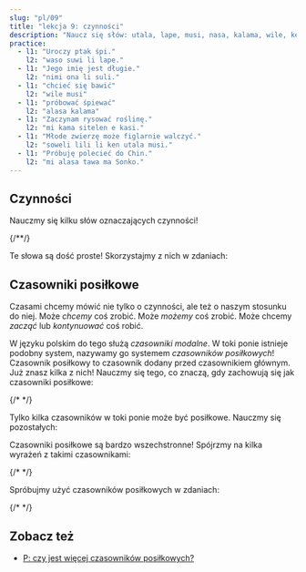 ```yaml
---
slug: "pl/09"
title: "lekcja 9: czynności"
description: "Naucz się słów: utala, lape, musi, nasa, kalama, wile, ken, alasa!"
practice:
  - l1: "Uroczy ptak śpi."
    l2: "waso suwi li lape."
  - l1: "Jego imię jest długie."
    l2: "nimi ona li suli."
  - l1: "chcieć się bawić"
    l2: "wile musi"
  - l1: "próbować śpiewać"
    l2: "alasa kalama"
  - l1: "Zaczynam rysować roślinę."
    l2: "mi kama sitelen e kasi."
  - l1: "Młode zwierzę może figlarnie walczyć."
    l2: "soweli lili li ken utala musi."
  - l1: "Próbuję polecieć do Chin."
    l2: "mi alasa tawa ma Sonko."
---
```



## Czynności

Nauczmy się kilku słów oznaczających czynności!

<List>
  <Word sl="utala" m="walczyć, atakować" />
  <Word sl="lape" m="spać, odpoczywać" />
  <Word sl="kalama" m="wydawać dźwięk; dźwięk" />
  <Word sl="musi" m="bawić się; śmieszny, zabawny, interesujący" />
  <Word sl="nasa" m="dziwny, nietypowy, pijany" />
  {/*<Word sl="lipu" m="papier, karta, książka, strona internetowa; coś płaskiego z 󱥡 informacjami" />*/}
</List>

Te słowa są dość proste! Skorzystajmy z nich w zdaniach:

<List>
  <Sentence sl="soweli li utala e jan." m="Zwierzę zaatakowało kogoś." />
  <Sentence sl="sina lape lon tomo." m="Śpisz w domu." />
  <Sentence sl="nimi ona li nasa tawa mi." m="Jej imię jest dla mnie nietypowe." />
  <Sentence
    sl="jan lili li musi tan kalama."
    m="Dziecko się bawi przez odgłosy."
  />
</List>

## Czasowniki posiłkowe

Czasami chcemy mówić nie tylko o czynności, ale też o naszym stosunku do niej. Może _chcemy_ coś zrobić. Może _możemy_ coś zrobić. Może chcemy _zacząć_ lub _kontynuować_ coś robić.

W języku polskim do tego służą *czasowniki modalne*. W toki ponie istnieje podobny system, nazywamy go systemem _czasowników posiłkowych_! Czasownik posiłkowy to czasownik dodany przed czasownikiem głównym. Już znasz kilka z nich! Nauczmy się tego, co znaczą, gdy zachowują się jak czasowniki posiłkowe:

<List>
  <Word sl="kama" m="zacząć ..., stać się ..." />
  <Word sl="awen" m="kontynuować ..., nadal ..." />
  {/* <Word sl="sona" m="wiedzieć jak ..., znać się na ..." /> */}
</List>

Tylko kilka czasowników w toki ponie może być posiłkowe. Nauczmy się pozostałych:

<List>
  <Word sl="wile" m="chcieć ..." />
  <Word sl="ken" m="móc ..." />
  <Word sl="alasa" m="próbować ..." />
</List>

Czasowniki posiłkowe są bardzo wszechstronne! Spójrzmy na kilka wyrażeń z takimi czasownikami:

<List>
  <Word sl="wile lape" m="chcieć spać" />
  <Word sl="awen pona" m="nadal być dobry" />
  <Word sl="kama sona" m="stać się obeznany, uczyć się" />
  {/* <Word sl="sona sitelen" m="wiedzieć jak rysować" /> */}
  <Word sl="alasa kama wawa" m="próbować się wzmocnić (dosł. stać się mocny)" />
</List>

Spróbujmy użyć czasowników posiłkowych w zdaniach:

<List>
  <Sentence sl="waso lili li wile lape." m="Mały ptak chce spać." />
  {/* <Sentence sl="jan li sona moku e kasi." m="Ludzie wiedzą, jak jeść rośliny." /> */}
  <Sentence sl="mi kama sona e toki pona." m="Uczę się toki pony." />
  <Sentence sl="sina alasa tawa ma Tosi." m="Próbujesz pojechać do Niemiec." />
  <Sentence
    sl="toki ona li awen nasa tawa mi."
    m="Jego mowa nadal jest dla mnie dziwna."
  />
</List>

<Practice exercises={frontmatter.practice} client:load />

## Zobacz też
* [P: czy jest więcej czasowników posiłkowych?](/pl/more-preverbs)
